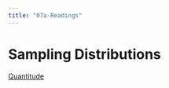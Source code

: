 ```yaml
---
title: "07a-Readings"
---
```

#  Sampling Distributions

[Quantitude](https://quantitudepod.org/s3e21-sampling-distributions/)


